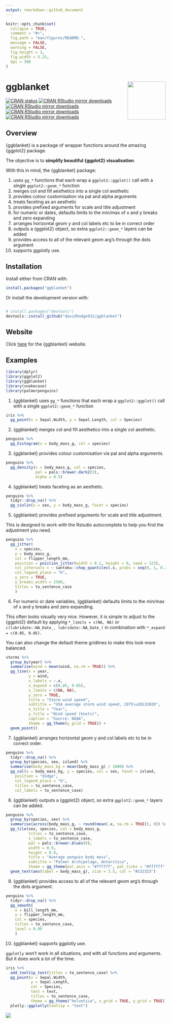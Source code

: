 ```yaml
---
output: rmarkdown::github_document
---
```


<!-- README.md is generated from README.Rmd. Please edit that file -->

```r
knitr::opts_chunk$set(
  collapse = TRUE,
  comment = "#>",
  fig.path = "man/figures/README-",
  message = FALSE,
  warning = FALSE,
  fig.height = 3, 
  fig.width = 5.25,
  dpi = 300 
)
```

# ggblanket <img src="man/figures/logo.png" align="right" width="120" />

<!-- badges: start -->
  [![CRAN status](https://www.r-pkg.org/badges/version/ggblanket)](https://CRAN.R-project.org/package=ggblanket)
[![CRAN RStudio mirror downloads](https://cranlogs.r-pkg.org/badges/grand-total/ggblanket?color=lightgrey)](https://r-pkg.org/pkg/ggblanket)
[![CRAN RStudio mirror downloads](https://cranlogs.r-pkg.org/badges/last-month/ggblanket?color=lightgrey)](https://r-pkg.org/pkg/ggblanket)
[![CRAN RStudio mirror downloads](https://cranlogs.r-pkg.org/badges/last-week/ggblanket?color=lightgrey)](https://r-pkg.org/pkg/ggblanket)
[![CRAN RStudio mirror downloads](https://cranlogs.r-pkg.org/badges/last-day/ggblanket?color=lightgrey)](https://r-pkg.org/pkg/ggblanket)
<!-- badges: end -->

## Overview

{ggblanket} is a package of wrapper functions around the amazing {ggplot2} package. 

The objective is to **simplify beautiful {ggplot2} visualisation**. 

With this in mind, the {ggblanket} package:

1. uses `gg_*` functions that each wrap a `ggplot2::ggplot()` call with a single `ggplot2::geom_*` function
2. merges col and fill aesthetics into a single col aesthetic
3. provides colour customisation via pal and alpha arguments
4. treats faceting as an aesthetic
5. provides prefixed arguments for scale and title adjustment 
6. for numeric or dates, defaults limits to the min/max of x and y breaks and zero expanding
7. arranges horizontal geom y and col labels etc to be in correct order 
8. outputs a {ggplot2} object, so extra `ggplot2::geom_*` layers can be added
9. provides access to all of the relevant geom arg's through the dots argument
10. supports ggplotly use.

## Installation

Install either from CRAN with:

``` r
install.packages("ggblanket")
```

Or install the development version with:

``` r

# install.packages("devtools")
devtools::install_github("davidhodge931/ggblanket")
```

## Website

Click [here](https://davidhodge931.github.io/ggblanket/) for the {ggblanket} website.

## Examples

```r
library(dplyr)
library(ggplot2)
library(ggblanket)
library(snakecase)
library(palmerpenguins)
```

1. {ggblanket} uses `gg_*` functions that each wrap a `ggplot2::ggplot()` call with a single `ggplot2::geom_*` function

```r
iris %>%
  gg_point(x = Sepal.Width, y = Sepal.Length, col = Species)
```

2. {ggblanket} merges col and fill aesthetics into a single col aesthetic.

```r
penguins %>% 
  gg_histogram(x = body_mass_g, col = species) 
```

3. {ggblanket} provides colour customisation via pal and alpha arguments.

```r
penguins %>% 
  gg_density(x = body_mass_g, col = species, 
             pal = pals::brewer.dark2(3), 
             alpha = 0.5)
```

4. {ggblanket} treats faceting as an aesthetic.

```r
penguins %>% 
  tidyr::drop_na() %>% 
  gg_violin(x = sex, y = body_mass_g, facet = species)
```

5. {ggblanket} provides prefixed arguments for scale and title adjustment.

This is designed to work with the Rstudio autocomplete to help you find the adjustment you need.

```r
penguins %>%
  gg_jitter(
    x = species,
    y = body_mass_g,
    col = flipper_length_mm,
    position = position_jitter(width = 0.2, height = 0, seed = 123), 
    col_intervals = ~ santoku::chop_quantiles(.x, probs = seq(0, 1, 0.25)),
    col_legend_place = "b",
    y_zero = TRUE,
    y_breaks_width = 1500,
    titles = to_sentence_case
    )
```

6. For numeric or date variables, {ggblanket} defaults limits to the min/max of x and y breaks and zero expanding.

This often looks visually very nice. However, it is simple to adjust to the {ggplot2} default by applying `*_limits = c(NA, NA)` or `c(lubridate::NA_Date_, lubridate::NA_Date_)` in combination with `*_expand = c(0.05, 0.05)`.

You can also change the default theme gridlines to make this look more balanced.

```r
storms %>% 
  group_by(year) %>% 
  summarise(wind = mean(wind, na.rm = TRUE)) %>%
  gg_line(x = year, 
          y = wind, 
          x_labels = ~.x,
          x_expand = c(0.05, 0.05),
          x_limits = c(NA, NA),
          y_zero = TRUE,
          title = "Storm wind speed",
          subtitle = "USA average storm wind speed, 1975\u20132020", 
          x_title = "Year",
          y_title = "Wind speed (knots)", 
          caption = "Source: NOAA",
          theme = gg_theme(y_grid = TRUE)) +
  geom_point()
```

7. {ggblanket} arranges horizontal geom y and col labels etc to be in correct order.

```r
penguins %>%
  tidyr::drop_na() %>% 
  group_by(species, sex, island) %>%
  summarise(body_mass_kg = mean(body_mass_g) / 1000) %>%
  gg_col(x = body_mass_kg, y = species, col = sex, facet = island,
    position = "dodge", 
    col_legend_place = "b", 
    titles = to_sentence_case, 
    col_labels = to_sentence_case)
```

8. {ggblanket} outputs a {ggplot2} object, so extra `ggplot2::geom_*` layers can be added.

```r
penguins %>%
  group_by(species, sex) %>%
  summarise(across(body_mass_g, ~ round(mean(.x, na.rm = TRUE)), 0)) %>% 
  gg_tile(sex, species, col = body_mass_g, 
          titles = to_sentence_case,
          x_labels = to_sentence_case,
          pal = pals::brewer.blues(9),
          width = 0.9, 
          height = 0.9, 
          title = "Average penguin body mass",
          subtitle = "Palmer Archipelago, Antarctica",
          theme = gg_theme(pal_axis = "#ffffff", pal_ticks = "#ffffff")) +
  geom_text(aes(label = body_mass_g), size = 3.5, col = "#232323") 
```

9. {ggblanket} provides access to all of the relevant geom arg's through the dots argument.

```r
penguins %>%
  tidyr::drop_na() %>% 
  gg_smooth(
    x = bill_length_mm,
    y = flipper_length_mm,
    col = species,
    titles = to_sentence_case,
    level = 0.99
    ) 
```

10. {ggblanket} supports ggplotly use.

`ggplotly` won't work in all situations, and with all functions and arguments. But it does work a lot of the time. 

```r
iris %>% 
  add_tooltip_text(titles = to_sentence_case) %>% 
  gg_point(x = Sepal.Width, 
           y = Sepal.Length, 
           col = Species, 
           text = text, 
           titles = to_sentence_case,
           theme = gg_theme("helvetica", x_grid = TRUE, y_grid = TRUE)) %>% 
  plotly::ggplotly(tooltip = "text")
```

![](man/figures/ggplotly_screenshot.png)

